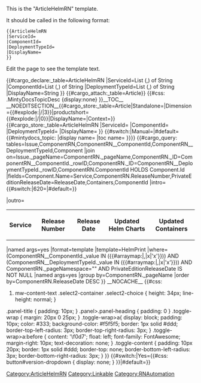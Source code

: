 <noinclude>
This is the "ArticleHelmRN" template.

It should be called in the following format:
<pre>
{{ArticleHelmRN
|ServiceId=
|ComponentId=
|DeploymentTypeId=
|DisplayName=
}}

</pre>
Edit the page to see the template text.

{{#cargo_declare:_table=ArticleHelmRN
|ServiceId=List (,) of String
|ComponentId=List (,) of String
|DeploymentTypeId=List (,) of String
|DisplayName=String
}}
{{#cargo_attach:_table=Article}}
</noinclude>
<includeonly>{{#css: .MintyDocsTopicDesc {display:none} }}[[Category:ArticleHelmRN]]__TOC__
__NOEDITSECTION__{{#cargo_store:_table=Article|Standalone={{{Standalone}}}|Dimension={{#explode:{{FULLPAGENAME}}|/|3}}|productshort={{#explode:{{FULLPAGENAME}}|/|0}}|DisplayName={{{DisplayName|}}}|Context={{{Context|}}}}}{{#cargo_store:_table=ArticleHelmRN
|ServiceId={{{ServiceId|}}}
|ComponentId={{{ComponentId|}}}
|DeploymentTypeId={{{DeploymentTypeId|}}}
|DisplayName={{{DisplayName|}}}
}}<!-- Set MintyDocs topic, including a switch for different treatment for Manual pages -->{{#switch:{{{PageType|}}}|Manual=|#default={{#mintydocs_topic:
|display name={{{DisplayName|}}}
|toc name={{{TocName|}}}
}}}}<!-- Defining the EPPO Header; all parameters need to be passed to it -->{{EPPOHead|RN=Yes|ServiceId={{{ServiceId|}}}|Role={{{Role|}}}|ComingSoon={{{ComingSoon|}}}|Context=Find lists of which containers were updated for each service release, and when.
|UseCase={{{UseCase|}}}|Application={{{Application|}}}|Platform={{{Platform|}}}|PageType=Article}}<!--Defining the Prerequisite Head -->{{PrerequisitesHead|Prereq={{{Prereq|}}}}}<!-- Query for showing component list -->
<includeonly>{{#cargo_query:
tables=Issue,ComponentRN,ComponentRN__ComponentId,ComponentRN__DeploymentTypeId,Component
|join on=Issue._pageName=ComponentRN._pageName,ComponentRN._ID=ComponentRN__ComponentId._rowID,ComponentRN._ID=ComponentRN__DeploymentTypeId._rowID,ComponentRN.ComponentId HOLDS Component.Id
|fields=Component.Name=Service,ComponentRN.ReleaseNumber,PrivateEditionReleaseDate=ReleaseDate,Containers,ComponentId
|intro={{#switch:{{NAMESPACENUMBER}}|620={{NoteFormat|In the '''DRAFT PAGE ONLY''', you can tell where table values are being pulled from:
* ''Checked {{SuperscriptCheck}} items are confirmed to have come directly from XING.''
* ''Flagged {{SuperscriptFlag}} items are pulled from the manual parameter in the Base Unit RN.''
Published content will not include this note, or icons that indicate where the list of containers/helm charts come from.}}|#default=}}<table class="sortable"><tr><th>Service</th><th>Release Number</th><th>Release Date</th><th>Updated Helm Charts</th><th>Updated Containers</tr>
|outro=</table>
|named args=yes
|format=template
|template=HelmPrint
|where=(ComponentRN__ComponentId._value IN ({{#arraymap:{{{ComponentId|}}}|,|x|'x'}})) AND (ComponentRN__DeploymentTypeId._value IN ({{#arraymap:{{{DeploymentTypeId|}}}|,|x|'x'}})) AND ComponentRN._pageNamespace="{{NAMESPACENUMBER}}" AND PrivateEditionReleaseDate IS NOT NULL
|named args=yes
|group by=ComponentRN._pageName
|order by=ComponentRN.ReleaseDate DESC
}}
__NOCACHE__
<!--|join on=ArticleHelmRN.ComponentId HOLDS Component.Id,ComponentRN.ComponentId__full=ArticleHelmRN.ComponentId__full,ComponentRN.DeploymentTypeId HOLDS DeploymentType.Id
-->{{#css:
#mw-content-text .select2-container .select2-choice { height: 34px; line-height: normal; }
.panel-title { padding: 10px; }
.panel>.panel-heading { padding: 0 }
.toggle-wrap { margin: 20px 0 25px; }
.toggle-wrap>a{ display: block; padding: 10px; color: #333; background-color: #f5f5f5; border: 1px solid #ddd; border-top-left-radius: 3px; border-top-right-radius: 3px; }
.toggle-wrap>a:before { content: '\f0d7'; float: left; font-family: FontAwesome; margin-right: 10px; text-decoration: none; }
.toggle-content { padding: 10px 20px; border: 1px solid #ddd; border-top: none; border-bottom-left-radius: 3px; border-bottom-right-radius: 3px; }
}}{{{ArticleHelmRN|}}}<!-- Removing the version dropdown for Standalone (version-less) pages -->{{#switch:{{{Standalone}}}|Yes={{#css: 
button#version-dropdown { display: none; }
}}|#default=}}[[Category:Linkable]]<nowiki /></includeonly><noinclude>[[Category:RNAutomation]]</noinclude>
